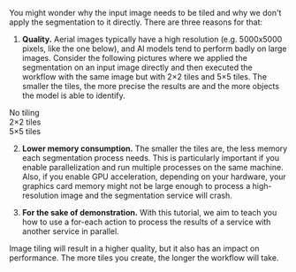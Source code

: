 
You might wonder why the input image needs to be tiled and why we don't apply the segmentation to it directly. There are three reasons for that:

1. **Quality.** Aerial images typically have a high resolution (e.g. 5000x5000 pixels, like the <DocsLink href="#download-input-data">one below</DocsLink>), and AI models tend to perform badly on large images. Consider the following pictures where we applied the segmentation on an input image directly and then executed the workflow with the same image but with 2&times;2 tiles and 5&times;5 tiles. The smaller the tiles, the more precise the results are and the more objects the model is able to identify.

<div className="grid grid-cols-[75%] xs:grid-cols-[50%] sm:grid-cols-2 md:grid-cols-3 gap-4 my-8 justify-center [&_img]:m-0 [&_picture]:m-0">
  <div className="flex flex-col">
    <Tiles
      n={1}
      src={`${process.env.__NEXT_ROUTER_BASEPATH}/images/docs/aerial-image-segmentation/1tile/1tile.jpg`}
      avifsrc={`${process.env.__NEXT_ROUTER_BASEPATH}/images/docs/aerial-image-segmentation/1tile/1tile.avif`}
    />
    <div className="text-center mt-2 font-normal">No tiling</div>
  </div>
  <div className="flex flex-col">
    <Tiles
      n={2}
      src={`${process.env.__NEXT_ROUTER_BASEPATH}/images/docs/aerial-image-segmentation/4tiles/4tiles.jpg`}
      avifsrc={`${process.env.__NEXT_ROUTER_BASEPATH}/images/docs/aerial-image-segmentation/4tiles/4tiles.avif`}
    />
    <div className="text-center mt-2 font-normal">2&times;2 tiles</div>
  </div>
  <div className="flex flex-col">
    <Tiles
      n={5}
      src={`${process.env.__NEXT_ROUTER_BASEPATH}/images/docs/aerial-image-segmentation/25tiles/25tiles.jpg`}
      avifsrc={`${process.env.__NEXT_ROUTER_BASEPATH}/images/docs/aerial-image-segmentation/25tiles/25tiles.avif`}
    />
    <div className="text-center mt-2 font-normal">5&times;5 tiles</div>
  </div>
</div>

2. **Lower memory consumption.** The smaller the tiles are, the less memory each segmentation process needs. This is particularly important if you enable parallelization and run multiple processes on the same machine. Also, if you <DocsLink href="#enable-gpu-acceleration">enable GPU acceleration</DocsLink>, depending on your hardware, your graphics card memory might not be large enough to process a high-resolution image and the segmentation service will crash.

3. **For the sake of demonstration.** With this tutorial, we aim to teach you how to use a for-each action to process the results of a service with another service in parallel.

<Admonition>
Image tiling will result in a higher quality, but it also has an impact on performance. The more tiles you create, the longer the workflow will take.
</Admonition>
